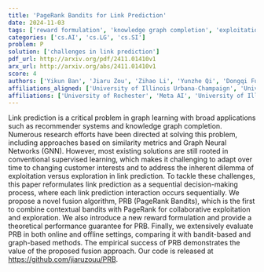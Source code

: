 ```yaml
---
title: 'PageRank Bandits for Link Prediction'
date: 2024-11-03
tags: ['reward formulation', 'knowledge graph completion', 'exploitation versus exploration', 'collaborative exploitation', 'PageRank', 'link prediction', 'supervised learning', 'sequential decision-making', 'graph learning', 'contextual bandits', 'Graph Neural Networks', 'theoretical performance guarantee', 'empirical evaluation', 'similarity metrics', 'recommender systems']
categories: ['cs.AI', 'cs.LG', 'cs.SI']
problem: P
solution: ['challenges in link prediction']
pdf_url: http://arxiv.org/pdf/2411.01410v1
arx_url: http://arxiv.org/abs/2411.01410v1
score: 4
authors: ['Yikun Ban', 'Jiaru Zou', 'Zihao Li', 'Yunzhe Qi', 'Dongqi Fu', 'Jian Kang', 'Hanghang Tong', 'Jingrui He']
affiliations_aligned: ['University of Illinois Urbana-Champaign', 'University of Illinois Urbana-Champaign', 'University of Illinois Urbana-Champaign', 'University of Illinois Urbana-Champaign', 'Meta AI', 'University of Rochester', 'University of Illinois Urbana-Champaign', 'University of Illinois Urbana-Champaign']
affiliations: ['University of Rochester', 'Meta AI', 'University of Illinois Urbana-Champaign']
---
```



Link prediction is a critical problem in graph learning with broad applications such as recommender systems and knowledge graph completion. Numerous research efforts have been directed at solving this problem, including approaches based on similarity metrics and Graph Neural Networks (GNN). However, most existing solutions are still rooted in conventional supervised learning, which makes it challenging to adapt over time to changing customer interests and to address the inherent dilemma of exploitation versus exploration in link prediction. To tackle these challenges, this paper reformulates link prediction as a sequential decision-making process, where each link prediction interaction occurs sequentially. We propose a novel fusion algorithm, PRB (PageRank Bandits), which is the first to combine contextual bandits with PageRank for collaborative exploitation and exploration. We also introduce a new reward formulation and provide a theoretical performance guarantee for PRB. Finally, we extensively evaluate PRB in both online and offline settings, comparing it with bandit-based and graph-based methods. The empirical success of PRB demonstrates the value of the proposed fusion approach. Our code is released at https://github.com/jiaruzouu/PRB.